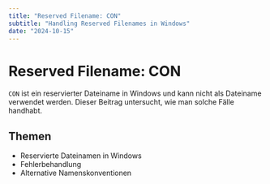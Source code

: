 ```yaml
---
title: "Reserved Filename: CON"
subtitle: "Handling Reserved Filenames in Windows"
date: "2024-10-15"
---
```


# Reserved Filename: CON

`CON` ist ein reservierter Dateiname in Windows und kann nicht als Dateiname verwendet werden. Dieser Beitrag untersucht, wie man solche Fälle handhabt.

## Themen

- Reservierte Dateinamen in Windows
- Fehlerbehandlung
- Alternative Namenskonventionen
